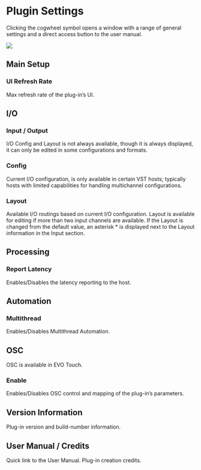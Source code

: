 # Plugin Settings

Clicking the cogwheel symbol opens a window with a range of general settings and a direct access button to
the user manual.

![](https://media.githubusercontent.com/media/FLUX-SE/doc_images/main/Plugins/evo-touch/evoTouch_opt.png)

## Main Setup

### UI Refresh Rate

Max refresh rate of the plug-in’s UI.

## I/O

### Input / Output

I/O Config and Layout is not always available, though it is always displayed, it can only be edited in some
configurations and formats.

### Config


Current I/O configuration, is only available in certain VST hosts; typically hosts with limited capabilities for
handling multichannel configurations.

### Layout

Available I/O routings based on current I/O configuration. Layout is available for editing if more than two input
channels are available. If the Layout is changed from the default value, an asterisk * is displayed next to the
Layout information in the Input section.

## Processing

### Report Latency

Enables/Disables the latency reporting to the host.

## Automation

### Multithread

Enables/Disables Multithread Automation.

## OSC

OSC is available in EVO Touch.

### Enable

Enables/Disables OSC control and mapping of the plug-in’s parameters.


## Version Information

Plug-in version and build-number information.

## User Manual / Credits

Quick link to the User Manual. Plug-in creation credits.


